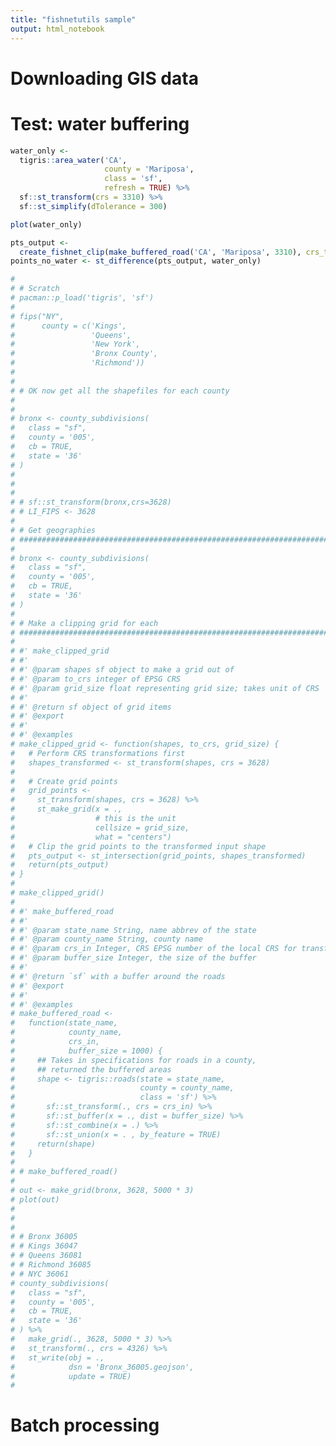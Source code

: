 ```yaml
---
title: "fishnetutils sample"
output: html_notebook
---
```


# Downloading GIS data

# Test: water buffering

```r

water_only <-
  tigris::area_water('CA',
                     county = 'Mariposa',
                     class = 'sf',
                     refresh = TRUE) %>%
  sf::st_transform(crs = 3310) %>%
  sf::st_simplify(dTolerance = 300)

plot(water_only)

pts_output <-
  create_fishnet_clip(make_buffered_road('CA', 'Mariposa', 3310), crs_to = 3310)
points_no_water <- st_difference(pts_output, water_only)


```

```r
# 
# # Scratch
# pacman::p_load('tigris', 'sf')
# 
# fips("NY",
#      county = c('Kings',
#                 'Queens',
#                 'New York',
#                 'Bronx County',
#                 'Richmond'))
# 
# 
# # OK now get all the shapefiles for each county
# 
# 
# bronx <- county_subdivisions(
#   class = "sf",
#   county = '005',
#   cb = TRUE,
#   state = '36'
# )
# 
# 
# 
# # sf::st_transform(bronx,crs=3628)
# # LI_FIPS <- 3628
# 
# # Get geographies
# ############################################################################
# 
# bronx <- county_subdivisions(
#   class = "sf",
#   county = '005',
#   cb = TRUE,
#   state = '36'
# )
# 
# # Make a clipping grid for each
# ############################################################################
# 
# #' make_clipped_grid
# #'
# #' @param shapes sf object to make a grid out of
# #' @param to_crs integer of EPSG CRS
# #' @param grid_size float representing grid size; takes unit of CRS
# #'
# #' @return sf object of grid items
# #' @export
# #'
# #' @examples
# make_clipped_grid <- function(shapes, to_crs, grid_size) {
#   # Perform CRS transformations first
#   shapes_transformed <- st_transform(shapes, crs = 3628)
# 
#   # Create grid points
#   grid_points <-
#     st_transform(shapes, crs = 3628) %>%
#     st_make_grid(x = .,
#                  # this is the unit
#                  cellsize = grid_size,
#                  what = "centers")
#   # Clip the grid points to the transformed input shape
#   pts_output <- st_intersection(grid_points, shapes_transformed)
#   return(pts_output)
# }
# 
# make_clipped_grid()
# 
# #' make_buffered_road
# #'
# #' @param state_name String, name abbrev of the state
# #' @param county_name String, county name
# #' @param crs_in Integer, CRS EPSG number of the local CRS for transforms
# #' @param buffer_size Integer, the size of the buffer
# #'
# #' @return `sf` with a buffer around the roads
# #' @export
# #'
# #' @examples
# make_buffered_road <-
#   function(state_name,
#            county_name,
#            crs_in,
#            buffer_size = 1000) {
#     ## Takes in specifications for roads in a county,
#     ## returned the buffered areas
#     shape <- tigris::roads(state = state_name,
#                            county = county_name,
#                            class = 'sf') %>%
#       sf::st_transform(., crs = crs_in) %>%
#       sf::st_buffer(x = ., dist = buffer_size) %>%
#       sf::st_combine(x = .) %>%
#       sf::st_union(x = . , by_feature = TRUE)
#     return(shape)
#   }
# 
# # make_buffered_road()
# 
# out <- make_grid(bronx, 3628, 5000 * 3)
# plot(out)
# 
# 
# 
# # Bronx 36005
# # Kings 36047
# # Queens 36081
# # Richmond 36085
# # NYC 36061
# county_subdivisions(
#   class = "sf",
#   county = '005',
#   cb = TRUE,
#   state = '36'
# ) %>%
#   make_grid(., 3628, 5000 * 3) %>%
#   st_transform(., crs = 4326) %>%
#   st_write(obj = .,
#            dsn = 'Bronx_36005.geojson',
#            update = TRUE)
# 

```


# Batch processing

```r

```
